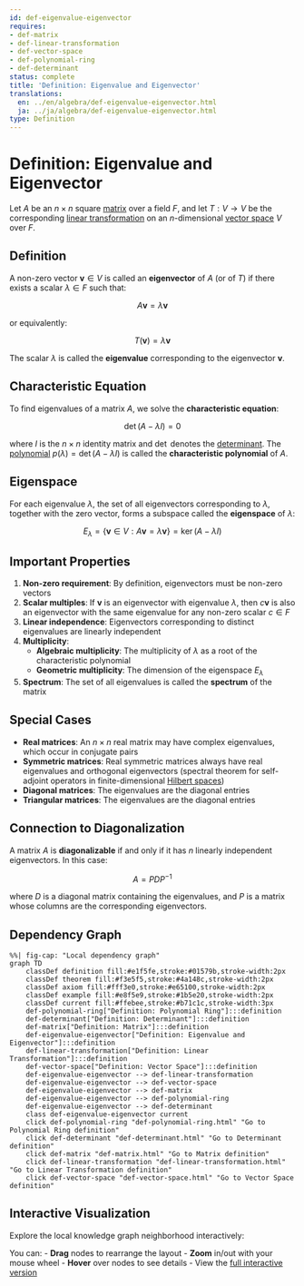 ```yaml
---
id: def-eigenvalue-eigenvector
requires:
- def-matrix
- def-linear-transformation
- def-vector-space
- def-polynomial-ring
- def-determinant
status: complete
title: 'Definition: Eigenvalue and Eigenvector'
translations:
  en: ../en/algebra/def-eigenvalue-eigenvector.html
  ja: ../ja/algebra/def-eigenvalue-eigenvector.html
type: Definition
---
```


# Definition: Eigenvalue and Eigenvector {#def-eigenvalue-eigenvector}

Let $A$ be an $n \times n$ square [matrix](def-matrix.qmd) over a field $F$, and let $T: V \to V$ be the corresponding [linear transformation](def-linear-transformation.qmd) on an $n$-dimensional [vector space](def-vector-space.qmd) $V$ over $F$.

## Definition

A non-zero vector $\mathbf{v} \in V$ is called an **eigenvector** of $A$ (or of $T$) if there exists a scalar $\lambda \in F$ such that:

$$A\mathbf{v} = \lambda\mathbf{v}$$

or equivalently:

$$T(\mathbf{v}) = \lambda\mathbf{v}$$

The scalar $\lambda$ is called the **eigenvalue** corresponding to the eigenvector $\mathbf{v}$.

## Characteristic Equation

To find eigenvalues of a matrix $A$, we solve the **characteristic equation**:

$$\det(A - \lambda I) = 0$$

where $I$ is the $n \times n$ identity matrix and $\det$ denotes the [determinant](def-determinant.qmd). The [polynomial](def-polynomial-ring.qmd) $p(\lambda) = \det(A - \lambda I)$ is called the **characteristic polynomial** of $A$.

## Eigenspace

For each eigenvalue $\lambda$, the set of all eigenvectors corresponding to $\lambda$, together with the zero vector, forms a subspace called the **eigenspace** of $\lambda$:

$$E_\lambda = \{\mathbf{v} \in V : A\mathbf{v} = \lambda\mathbf{v}\} = \ker(A - \lambda I)$$

## Important Properties

1. **Non-zero requirement**: By definition, eigenvectors must be non-zero vectors
2. **Scalar multiples**: If $\mathbf{v}$ is an eigenvector with eigenvalue $\lambda$, then $c\mathbf{v}$ is also an eigenvector with the same eigenvalue for any non-zero scalar $c \in F$
3. **Linear independence**: Eigenvectors corresponding to distinct eigenvalues are linearly independent
4. **Multiplicity**:
   - **Algebraic multiplicity**: The multiplicity of $\lambda$ as a root of the characteristic polynomial
   - **Geometric multiplicity**: The dimension of the eigenspace $E_\lambda$
5. **Spectrum**: The set of all eigenvalues is called the **spectrum** of the matrix

## Special Cases

- **Real matrices**: An $n \times n$ real matrix may have complex eigenvalues, which occur in conjugate pairs
- **Symmetric matrices**: Real symmetric matrices always have real eigenvalues and orthogonal eigenvectors (spectral theorem for self-adjoint operators in finite-dimensional [Hilbert spaces](../analysis/def-hilbert-space.qmd))
- **Diagonal matrices**: The eigenvalues are the diagonal entries
- **Triangular matrices**: The eigenvalues are the diagonal entries

## Connection to Diagonalization

A matrix $A$ is **diagonalizable** if and only if it has $n$ linearly independent eigenvectors. In this case:

$$A = PDP^{-1}$$

where $D$ is a diagonal matrix containing the eigenvalues, and $P$ is a matrix whose columns are the corresponding eigenvectors.

## Dependency Graph

```mermaid
%%| fig-cap: "Local dependency graph"
graph TD
    classDef definition fill:#e1f5fe,stroke:#01579b,stroke-width:2px
    classDef theorem fill:#f3e5f5,stroke:#4a148c,stroke-width:2px
    classDef axiom fill:#fff3e0,stroke:#e65100,stroke-width:2px
    classDef example fill:#e8f5e9,stroke:#1b5e20,stroke-width:2px
    classDef current fill:#ffebee,stroke:#b71c1c,stroke-width:3px
    def-polynomial-ring["Definition: Polynomial Ring"]:::definition
    def-determinant["Definition: Determinant"]:::definition
    def-matrix["Definition: Matrix"]:::definition
    def-eigenvalue-eigenvector["Definition: Eigenvalue and Eigenvector"]:::definition
    def-linear-transformation["Definition: Linear Transformation"]:::definition
    def-vector-space["Definition: Vector Space"]:::definition
    def-eigenvalue-eigenvector --> def-linear-transformation
    def-eigenvalue-eigenvector --> def-vector-space
    def-eigenvalue-eigenvector --> def-matrix
    def-eigenvalue-eigenvector --> def-polynomial-ring
    def-eigenvalue-eigenvector --> def-determinant
    class def-eigenvalue-eigenvector current
    click def-polynomial-ring "def-polynomial-ring.html" "Go to Polynomial Ring definition"
    click def-determinant "def-determinant.html" "Go to Determinant definition"
    click def-matrix "def-matrix.html" "Go to Matrix definition"
    click def-linear-transformation "def-linear-transformation.html" "Go to Linear Transformation definition"
    click def-vector-space "def-vector-space.html" "Go to Vector Space definition"
```

## Interactive Visualization

Explore the local knowledge graph neighborhood interactively:

::: {.graph-viz data-id="def-eigenvalue-eigenvector" data-width="700" data-height="500"}
:::

You can:
- **Drag** nodes to rearrange the layout
- **Zoom** in/out with your mouse wheel
- **Hover** over nodes to see details
- View the [full interactive version](../../output/interactive/def-eigenvalue-eigenvector.html){target="_blank"}
